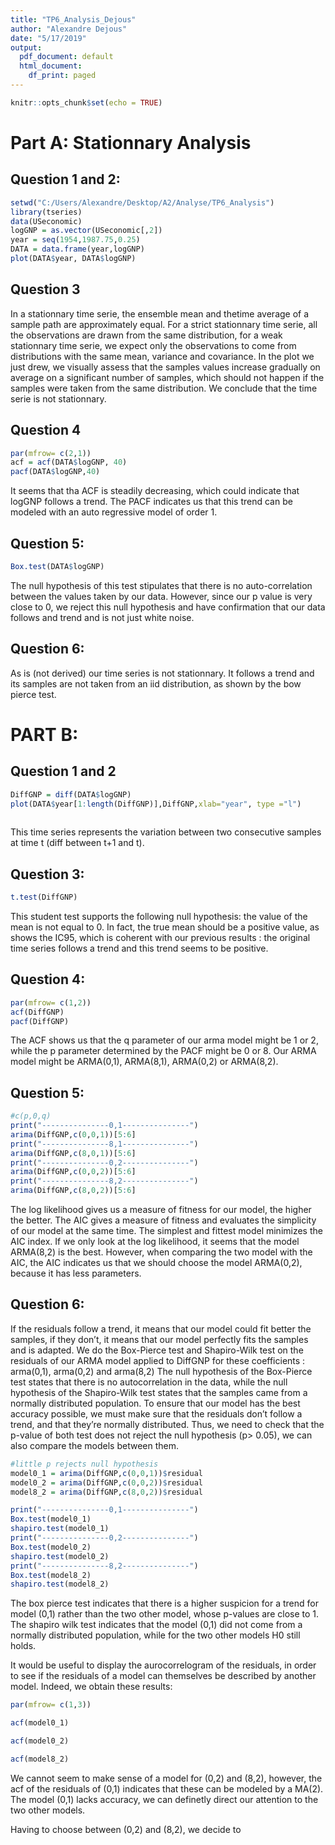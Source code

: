 ```yaml
---
title: "TP6_Analysis_Dejous"
author: "Alexandre Dejous"
date: "5/17/2019"
output:
  pdf_document: default
  html_document:
    df_print: paged
---
```


```r
knitr::opts_chunk$set(echo = TRUE)
```


# Part A: Stationnary Analysis

## Question 1 and 2:

```r
setwd("C:/Users/Alexandre/Desktop/A2/Analyse/TP6_Analysis")
library(tseries)
data(USeconomic)
logGNP = as.vector(USeconomic[,2])
year = seq(1954,1987.75,0.25)
DATA = data.frame(year,logGNP)
plot(DATA$year, DATA$logGNP)
```

## Question 3

In a stationnary time serie, the ensemble mean and thetime average of a sample path are approximately equal.
For a strict stationnary time serie, all the observations are drawn from the same distribution, for a weak stationnary time serie, we expect only the observations to come from distributions with the same mean, variance and covariance.
In the plot we just drew, we visually assess that the samples values increase gradually on average on a significant number of samples, which should not happen if the samples were taken from the same distribution. We conclude that the time serie is not stationnary.

## Question 4

```r
par(mfrow= c(2,1))
acf = acf(DATA$logGNP, 40)
pacf(DATA$logGNP,40)
```

It seems that tha ACF is steadily decreasing, which could indicate that logGNP follows a trend.
The PACF indicates us that this trend can be modeled with an auto regressive model of order 1.

## Question 5:

```r
Box.test(DATA$logGNP)
```

The null hypothesis of this test stipulates that there is no auto-correlation between the values taken by our data.
However, since our p value is very close to 0, we reject this null hypothesis and have confirmation that our data follows and trend and is not just white noise.

## Question 6:

As is (not derived) our time series is not stationnary. It follows a trend and its samples are not taken from an iid distribution, as shown by the bow pierce test.


# PART B:

## Question 1 and 2

```r
DiffGNP = diff(DATA$logGNP)
plot(DATA$year[1:length(DiffGNP)],DiffGNP,xlab="year", type ="l")
  
```

This time series represents the variation between two consecutive samples at time t (diff between t+1 and t).

## Question 3:

```r
t.test(DiffGNP)
```

This student test supports the following null hypothesis: the value of the mean is not equal to 0. In fact, the true mean should be a positive value, as shows the IC95, which is coherent with our previous results : the original time series follows a trend and this trend seems to be positive.

## Question 4:

```r
par(mfrow= c(1,2))
acf(DiffGNP)
pacf(DiffGNP)
```

The ACF shows us that the q parameter of our arma model might be 1 or 2, while the p parameter determined by the PACF might be 0 or 8. Our ARMA model might be ARMA(0,1), ARMA(8,1), ARMA(0,2) or ARMA(8,2).

## Question 5:

```r
#c(p,0,q)
print("---------------0,1---------------")
arima(DiffGNP,c(0,0,1))[5:6]
print("---------------8,1---------------")
arima(DiffGNP,c(8,0,1))[5:6]
print("---------------0,2---------------")
arima(DiffGNP,c(0,0,2))[5:6]
print("---------------8,2---------------")
arima(DiffGNP,c(8,0,2))[5:6]

```

The log likelihood gives us a measure of fitness for our model, the higher the better.
The AIC gives a measure of fitness and evaluates the simplicity of our model at the same time. The simplest and fittest model minimizes the AIC index.
If we only look at the log likelihood, it seems that the model ARMA(8,2) is the best. However, when comparing the two model with the AIC, the AIC indicates us that we should choose the model ARMA(0,2), because it has less parameters.

## Question 6:

If the residuals follow a trend, it means that our model could fit better the samples, if they don't, it means that our model perfectly fits the samples and is adapted.
We do the Box-Pierce test and Shapiro-Wilk test on the residuals of our ARMA model applied to DiffGNP for these coefficients : arma(0,1), arma(0,2) and arma(8,2)
The null hypothesis of the Box-Pierce test states that there is no autocorrelation in the data, while the null hypothesis of the Shapiro-Wilk test states that the samples came from a normally distributed population.
To ensure that our model has the best accuracy possible, we must make sure that the residuals don't follow a trend, and that they're normally distributed.
Thus, we need to check that the p-value of both test does not reject the null hypothesis (p> 0.05), we can also compare the models between them.

```r
#little p rejects null hypothesis
model0_1 = arima(DiffGNP,c(0,0,1))$residual
model0_2 = arima(DiffGNP,c(0,0,2))$residual
model8_2 = arima(DiffGNP,c(8,0,2))$residual

print("---------------0,1---------------")
Box.test(model0_1)
shapiro.test(model0_1)
print("---------------0,2---------------")
Box.test(model0_2)
shapiro.test(model0_2)
print("---------------8,2---------------")
Box.test(model8_2)
shapiro.test(model8_2)

```

The box pierce test indicates that there is a higher suspicion for a trend for model (0,1) rather than the two other model, whose p-values are close to 1.
The shapiro wilk test indicates that the model (0,1) did not come from a normally distributed population, while for the two other models H0 still holds.

It would be useful to display the aurocorrelogram of the residuals, in order to see if the residuals of a model can themselves be described by another model.
Indeed, we obtain these results:

```r
par(mfrow= c(1,3))

acf(model0_1)

acf(model0_2)

acf(model8_2)


```

We cannot seem to make sense of a model for (0,2) and (8,2), however, the acf of the residuals of (0,1) indicates that these can be modeled by a MA(2).
The model (0,1) lacks accuracy, we can definetly direct our attention to the two other models.

Having to choose between (0,2) and (8,2), we decide to 

